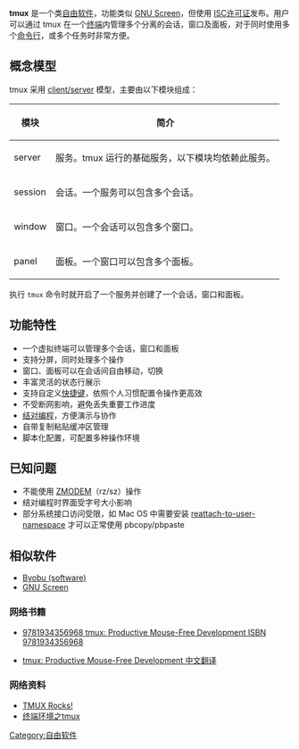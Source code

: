 {{lowercase}}
{{NoteTA|G1=IT|G2=FL}}
{{Infobox software
| name = tmux
| logo = tmux logo.svg
| screenshot = tmux.png
| screenshot size = 320px
| caption = 有兩個水平面板與一個垂直面板的tmux工作階段
| developer = Nicholas Marriott
| released = {{Start date and age|2009|09|22}}
| latest release version = 3.3a
| latest release date = {{Release date and age|df=yes|2022|06|09}}
| programming language = [[C语言|C]]
| operating system = [[Unix-like|Unix-like]]
| language = 英语
| genre = {{link-en|终端复用器|Terminal multiplexer}}
| license = [[ISC許可證|ISC許可證]]
}}

'''tmux''' 是一个{{link-en|终端复用器|Terminal multiplexer}}类[[自由软件|自由软件]]，功能类似 [[GNU_Screen|GNU Screen]]，但使用 [[ISC许可证|ISC许可证]]发布。用户可以通过 tmux 在一个[[终端|终端]]内管理多个分离的会话，窗口及面板，对于同时使用多个[[命令行|命令行]]，或多个任务时非常方便。

== 概念模型 ==
tmux 采用 [[client/server|client/server]] 模型，主要由以下模块组成：
{| class="wikitable"
|-
! scope="col"| 模块
! scope="col"| 简介
|-
! scope="row"| server
| 服务。tmux 运行的基础服务，以下模块均依赖此服务。
|-
! scope="row"| session
| 会话。一个服务可以包含多个会话。
|-
! scope="row"| window
| 窗口。一个会话可以包含多个窗口。
|-
! scope="row"| panel
| 面板。一个窗口可以包含多个面板。
|}
执行 <code>tmux</code> 命令时就开启了一个服务并创建了一个会话，窗口和面板。

== 功能特性 ==
* 一个虚拟终端可以管理多个会话，窗口和面板
* 支持分屏，同时处理多个操作
* 窗口、面板可以在会话间自由移动，切换
* 丰富灵活的状态行展示
* 支持自定义[[快捷键|快捷键]]，依照个人习惯配置令操作更高效
* 不受断网影响，避免丢失重要工作进度
* [[结对编程|结对编程]]，方便演示与协作
* 自带复制粘贴缓冲区管理
* 脚本化配置，可配置多种操作环境

== 已知问题 ==
* 不能使用 [[ZMODEM|ZMODEM]]（rz/sz）操作
* 结对编程时界面受字号大小影响
* 部分系统接口访问受限，如 Mac OS 中需要安装 [https://github.com/ChrisJohnsen/tmux-MacOSX-pasteboard reattach-to-user-namespace]{{Wayback|url=https://github.com/ChrisJohnsen/tmux-MacOSX-pasteboard |date=20160116011436 }} 才可以正常使用 pbcopy/pbpaste

== 相似软件 ==
{{Portal|Free software}}
* [[Byobu_(software)|Byobu (software)]]
* [[GNU_Screen|GNU Screen]]

=== 网络书籍 ===
* {{en}}[https://books.google.com/books?id=qINFMwEACAAJ&dq=ISBN 9781934356968 tmux: Productive Mouse-Free Development ISBN 9781934356968]
* [https://archive.is/20151104153159/https://www.gitbook.com/book/aquaregia/tmux-productive-mouse-free-development_zh/details tmux: Productive Mouse-Free Development 中文翻译]

=== 网络资料 ===
* [http://www.slideshare.net/chenkaie/tmux-rocks TMUX Rocks!]{{Wayback|url=http://www.slideshare.net/chenkaie/tmux-rocks |date=20150928171051 }}
* [https://archive.is/20151104153204/http://foocoder.com/blog/zhong-duan-huan-jing-zhi-tmux.html/ 终端环境之tmux]

{{Unix-like}}
{{FOSS}}

[[Category:自由软件|Category:自由软件]]